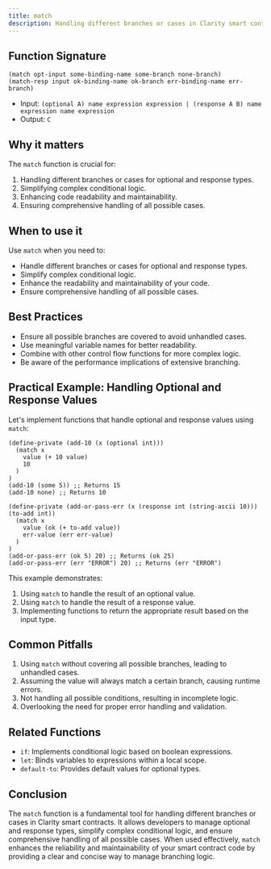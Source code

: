 ```yaml
---
title: match
description: Handling different branches or cases in Clarity smart contracts.
---
```


## Function Signature

```clarity
(match opt-input some-binding-name some-branch none-branch)
(match-resp input ok-binding-name ok-branch err-binding-name err-branch)
```

- Input: `(optional A) name expression expression | (response A B) name expression name expression`
- Output: `C`

## Why it matters

The `match` function is crucial for:

1. Handling different branches or cases for optional and response types.
2. Simplifying complex conditional logic.
3. Enhancing code readability and maintainability.
4. Ensuring comprehensive handling of all possible cases.

## When to use it

Use `match` when you need to:

- Handle different branches or cases for optional and response types.
- Simplify complex conditional logic.
- Enhance the readability and maintainability of your code.
- Ensure comprehensive handling of all possible cases.

## Best Practices

- Ensure all possible branches are covered to avoid unhandled cases.
- Use meaningful variable names for better readability.
- Combine with other control flow functions for more complex logic.
- Be aware of the performance implications of extensive branching.

## Practical Example: Handling Optional and Response Values

Let's implement functions that handle optional and response values using `match`:

```clarity
(define-private (add-10 (x (optional int)))  
  (match x 
    value (+ 10 value)
    10
  )
)
(add-10 (some 5)) ;; Returns 15
(add-10 none) ;; Returns 10

(define-private (add-or-pass-err (x (response int (string-ascii 10))) (to-add int))  
  (match x
    value (ok (+ to-add value))
    err-value (err err-value)
  )
)
(add-or-pass-err (ok 5) 20) ;; Returns (ok 25)
(add-or-pass-err (err "ERROR") 20) ;; Returns (err "ERROR")
```

This example demonstrates:
1. Using `match` to handle the result of an optional value.
2. Using `match` to handle the result of a response value.
3. Implementing functions to return the appropriate result based on the input type.

## Common Pitfalls

1. Using `match` without covering all possible branches, leading to unhandled cases.
2. Assuming the value will always match a certain branch, causing runtime errors.
3. Not handling all possible conditions, resulting in incomplete logic.
4. Overlooking the need for proper error handling and validation.

## Related Functions

- `if`: Implements conditional logic based on boolean expressions.
- `let`: Binds variables to expressions within a local scope.
- `default-to`: Provides default values for optional types.

## Conclusion

The `match` function is a fundamental tool for handling different branches or cases in Clarity smart contracts. It allows developers to manage optional and response types, simplify complex conditional logic, and ensure comprehensive handling of all possible cases. When used effectively, `match` enhances the reliability and maintainability of your smart contract code by providing a clear and concise way to manage branching logic.